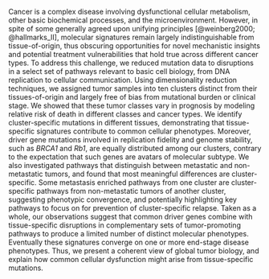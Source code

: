 Cancer is a complex disease involving dysfunctional cellular metabolism, other
basic biochemical processes, and the microenvironment. However, in spite of some
generally agreed upon unifying principles [@weinberg2000; @hallmarks_II],
molecular signatures remain largely indistinguishable from tissue-of-origin,
thus obscuring opportunities for novel mechanistic insights and potential
treatment vulnerabilities that hold true across different cancer types. To
address this challenge, we reduced mutation data to disruptions in a select set
of pathways relevant to basic cell biology, from DNA replication to cellular
communication. Using dimensionality reduction techniques, we assigned tumor
samples into ten clusters distinct from their tissues-of-origin and largely free
of bias from mutational burden or clinical stage. We showed that these tumor
classes vary in prognosis by modeling relative risk of death in different
classes and cancer types. We identify cluster-specific mutations in different
tissues, demonstrating that tissue-specific signatures contribute to common
cellular phenotypes. Moreover, driver gene mutations involved in replication
fidelity and genome stability, such as _BRCA1_ and _Rb1_, are equally distributed
among our clusters, contrary to the expectation that such genes are avatars of
molecular subtype. We also investigated pathways that distinguish between
metastatic and non-metastatic tumors, and found that most meaningful differences
are cluster-specific. Some metastasis enriched pathways from one cluster are
cluster-specific pathways from non-metastatic tumors of another cluster,
suggesting phenotypic convergence, and potentially highlighting key pathways to
focus on for prevention of cluster-specific relapse. Taken as a whole, our
observations suggest that common driver genes combine with tissue-specific
disruptions in complementary sets of tumor-promoting pathways to produce a
limited number of distinct molecular phenotypes. Eventually these signatures
converge on one or more end-stage disease phenotypes. Thus, we present a
coherent view of global tumor biology, and explain how common cellular
dysfunction might arise from tissue-specific mutations.